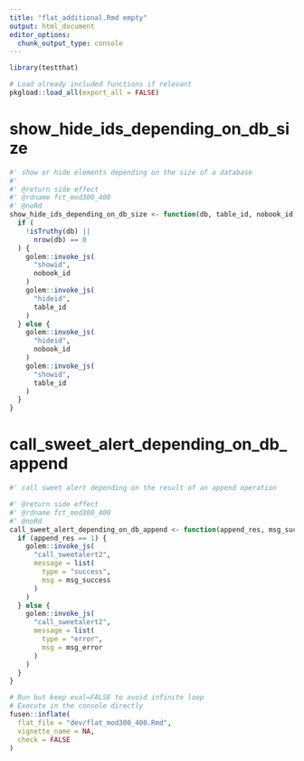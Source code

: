 ```yaml
---
title: "flat_additional.Rmd empty"
output: html_document
editor_options: 
  chunk_output_type: console
---
```


```r
library(testthat)
```

```r
# Load already included functions if relevant
pkgload::load_all(export_all = FALSE)
```

# show_hide_ids_depending_on_db_size
    
```r
#' show or hide elements depending on the size of a database
#'
#' @return side effect
#' @rdname fct_mod300_400
#' @noRd
show_hide_ids_depending_on_db_size <- function(db, table_id, nobook_id) {
  if (
    !isTruthy(db) ||
      nrow(db) == 0
  ) {
    golem::invoke_js(
      "showid",
      nobook_id
    )
    golem::invoke_js(
      "hideid",
      table_id
    )
  } else {
    golem::invoke_js(
      "hideid",
      nobook_id
    )
    golem::invoke_js(
      "showid",
      table_id
    )
  }
}
```

# call_sweet_alert_depending_on_db_append
    
```r
#' call sweet alert depending on the result of an append operation

#' @return side effect
#' @rdname fct_mod300_400
#' @noRd
call_sweet_alert_depending_on_db_append <- function(append_res, msg_success, msg_error) {
  if (append_res == 1) {
    golem::invoke_js(
      "call_sweetalert2",
      message = list(
        type = "success",
        msg = msg_success
      )
    )
  } else {
    golem::invoke_js(
      "call_sweetalert2",
      message = list(
        type = "error",
        msg = msg_error
      )
    )
  }
}
```
  

```r
# Run but keep eval=FALSE to avoid infinite loop
# Execute in the console directly
fusen::inflate(
  flat_file = "dev/flat_mod300_400.Rmd",
  vignette_name = NA,
  check = FALSE
)
```

